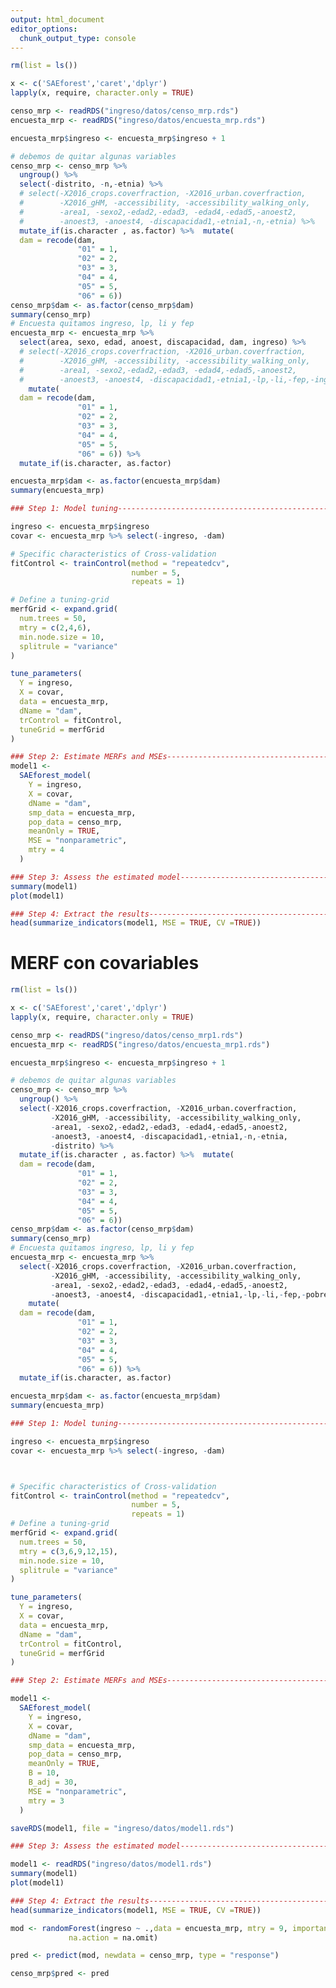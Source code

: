 ---
output: html_document
editor_options: 
  chunk_output_type: console
---

```{r}
rm(list = ls())
```


```{r}
x <- c('SAEforest','caret','dplyr')
lapply(x, require, character.only = TRUE)
```


```{r}
censo_mrp <- readRDS("ingreso/datos/censo_mrp.rds")
encuesta_mrp <- readRDS("ingreso/datos/encuesta_mrp.rds")
```


```{r}
encuesta_mrp$ingreso <- encuesta_mrp$ingreso + 1
```

```{r}
# debemos de quitar algunas variables
censo_mrp <- censo_mrp %>% 
  ungroup() %>% 
  select(-distrito, -n,-etnia) %>% 
  # select(-X2016_crops.coverfraction, -X2016_urban.coverfraction,
  #        -X2016_gHM, -accessibility, -accessibility_walking_only,
  #        -area1, -sexo2,-edad2,-edad3, -edad4,-edad5,-anoest2,
  #        -anoest3, -anoest4, -discapacidad1,-etnia1,-n,-etnia) %>% 
  mutate_if(is.character , as.factor) %>%  mutate(
  dam = recode(dam,
               "01" = 1,
               "02" = 2,
               "03" = 3,
               "04" = 4,
               "05" = 5,
               "06" = 6))
censo_mrp$dam <- as.factor(censo_mrp$dam)
summary(censo_mrp)
# Encuesta quitamos ingreso, lp, li y fep
encuesta_mrp <- encuesta_mrp %>% 
  select(area, sexo, edad, anoest, discapacidad, dam, ingreso) %>% 
  # select(-X2016_crops.coverfraction, -X2016_urban.coverfraction,
  #        -X2016_gHM, -accessibility, -accessibility_walking_only,
  #        -area1, -sexo2,-edad2,-edad3, -edad4,-edad5,-anoest2,
  #        -anoest3, -anoest4, -discapacidad1,-etnia1,-lp,-li,-fep,-ingreso) %>% 
    mutate(
  dam = recode(dam,
               "01" = 1,
               "02" = 2,
               "03" = 3,
               "04" = 4,
               "05" = 5,
               "06" = 6)) %>% 
  mutate_if(is.character, as.factor)

encuesta_mrp$dam <- as.factor(encuesta_mrp$dam)
summary(encuesta_mrp)
```

```{r}
### Step 1: Model tuning---------------------------------------------------

ingreso <- encuesta_mrp$ingreso
covar <- encuesta_mrp %>% select(-ingreso, -dam)

# Specific characteristics of Cross-validation
fitControl <- trainControl(method = "repeatedcv",
                           number = 5,
                           repeats = 1)

# Define a tuning-grid
merfGrid <- expand.grid(
  num.trees = 50,
  mtry = c(2,4,6),
  min.node.size = 10,
  splitrule = "variance"
)

tune_parameters(
  Y = ingreso,
  X = covar,
  data = encuesta_mrp,
  dName = "dam",
  trControl = fitControl,
  tuneGrid = merfGrid
)

### Step 2: Estimate MERFs and MSEs---------------------------------------------
model1 <-
  SAEforest_model(
    Y = ingreso,
    X = covar,
    dName = "dam",
    smp_data = encuesta_mrp,
    pop_data = censo_mrp,
    meanOnly = TRUE,
    MSE = "nonparametric",
    mtry = 4
  )

### Step 3: Assess the estimated model------------------------------------------
summary(model1)
plot(model1)

### Step 4: Extract the results------------------------------------------------- 
head(summarize_indicators(model1, MSE = TRUE, CV =TRUE))
```


# MERF con covariables

```{r}
rm(list = ls())
```


```{r}
x <- c('SAEforest','caret','dplyr')
lapply(x, require, character.only = TRUE)
```


```{r}
censo_mrp <- readRDS("ingreso/datos/censo_mrp1.rds")
encuesta_mrp <- readRDS("ingreso/datos/encuesta_mrp1.rds")
```


```{r}
encuesta_mrp$ingreso <- encuesta_mrp$ingreso + 1
```

```{r}
# debemos de quitar algunas variables
censo_mrp <- censo_mrp %>% 
  ungroup() %>% 
  select(-X2016_crops.coverfraction, -X2016_urban.coverfraction,
         -X2016_gHM, -accessibility, -accessibility_walking_only,
         -area1, -sexo2,-edad2,-edad3, -edad4,-edad5,-anoest2,
         -anoest3, -anoest4, -discapacidad1,-etnia1,-n,-etnia,
         -distrito) %>%
  mutate_if(is.character , as.factor) %>%  mutate(
  dam = recode(dam,
               "01" = 1,
               "02" = 2,
               "03" = 3,
               "04" = 4,
               "05" = 5,
               "06" = 6))
censo_mrp$dam <- as.factor(censo_mrp$dam)
summary(censo_mrp)
# Encuesta quitamos ingreso, lp, li y fep
encuesta_mrp <- encuesta_mrp %>% 
  select(-X2016_crops.coverfraction, -X2016_urban.coverfraction,
         -X2016_gHM, -accessibility, -accessibility_walking_only,
         -area1, -sexo2,-edad2,-edad3, -edad4,-edad5,-anoest2,
         -anoest3, -anoest4, -discapacidad1,-etnia1,-lp,-li,-fep,-pobreza) %>%
    mutate(
  dam = recode(dam,
               "01" = 1,
               "02" = 2,
               "03" = 3,
               "04" = 4,
               "05" = 5,
               "06" = 6)) %>% 
  mutate_if(is.character, as.factor)

encuesta_mrp$dam <- as.factor(encuesta_mrp$dam)
summary(encuesta_mrp)
```

```{r}
### Step 1: Model tuning---------------------------------------------------

ingreso <- encuesta_mrp$ingreso
covar <- encuesta_mrp %>% select(-ingreso, -dam)



# Specific characteristics of Cross-validation
fitControl <- trainControl(method = "repeatedcv",
                           number = 5,
                           repeats = 1)
# Define a tuning-grid
merfGrid <- expand.grid(
  num.trees = 50,
  mtry = c(3,6,9,12,15),
  min.node.size = 10,
  splitrule = "variance"
)

tune_parameters(
  Y = ingreso,
  X = covar,
  data = encuesta_mrp,
  dName = "dam",
  trControl = fitControl,
  tuneGrid = merfGrid
)

### Step 2: Estimate MERFs and MSEs---------------------------------------------

model1 <-
  SAEforest_model(
    Y = ingreso,
    X = covar,
    dName = "dam",
    smp_data = encuesta_mrp,
    pop_data = censo_mrp,
    meanOnly = TRUE,
    B = 10,
    B_adj = 30,
    MSE = "nonparametric",
    mtry = 3
  )

saveRDS(model1, file = "ingreso/datos/model1.rds")
```

```{r}
### Step 3: Assess the estimated model------------------------------------------

model1 <- readRDS("ingreso/datos/model1.rds")
summary(model1)
plot(model1)

``` 

```{r}
### Step 4: Extract the results------------------------------------------------- 
head(summarize_indicators(model1, MSE = TRUE, CV =TRUE))

```


```{r}
mod <- randomForest(ingreso ~ .,data = encuesta_mrp, mtry = 9, importance = TRUE,
             na.action = na.omit)
```

```{r}
pred <- predict(mod, newdata = censo_mrp, type = "response")

censo_mrp$pred <- pred
```





